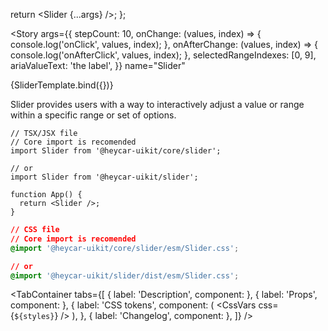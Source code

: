

<!-- Meta -->

<Meta title="Components/Molecules/Slider" component={Slider} />

  return <Slider {...args} />;
};

<!-- Canvas -->

<Story
  args={{
    stepCount: 10,
    onChange: (values, index) => {
      console.log('onClick', values, index);
    },
    onAfterChange: (values, index) => {
      console.log('onAfterClick', values, index);
    },
    selectedRangeIndexes: [0, 9],
    ariaValueText: 'the label',
  }}
  name="Slider"
>
  {SliderTemplate.bind({})}
</Story>

<!-- Docs -->

<ComponentHeader
  name="Slider"
  version={version}
  stage={1}
  design="https://www.figma.com/file/rrvkvQEoVTOHa7MzyKSaoz/Design-system?type=design&node-id=16183-216308&t=7R05xcivHCpVcg0r-0"
/>

Slider provides users with a way to interactively adjust a value or range within a specific range or set of options.

```tsx
// TSX/JSX file
// Core import is recomended
import Slider from '@heycar-uikit/core/slider';

// or
import Slider from '@heycar-uikit/slider';

function App() {
  return <Slider />;
}
```

```css
// CSS file
// Core import is recomended
@import '@heycar-uikit/core/slider/esm/Slider.css';

// or
@import '@heycar-uikit/slider/dist/esm/Slider.css';
```

<!-- Description -->

<TabContainer
  tabs={[
    { label: 'Description', component: <Description /> },
    { label: 'Props', component: <Props of={Slider} /> },
    {
      label: 'CSS tokens',
      component: (
        <CssVars
          css={`
            ${styles}
          `}
        />
      ),
    },
    { label: 'Changelog', component: <Changelog /> },
  ]}
/>
